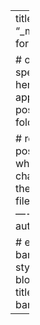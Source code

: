 ---
title: "_metadata"
format: html

# options specified here will apply to all posts in this folder

# re-render posts only when a change to the source file is made ----
freeze: auto

# enable banner style title blocks ----
title-block-banner: true
---